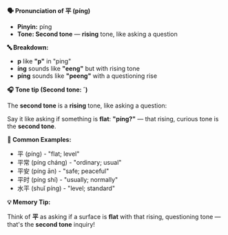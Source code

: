 **🗣️ Pronunciation of 平 (píng)**

- **Pinyin:** píng
- **Tone: Second tone** — **rising** tone, like asking a question

**🔤 Breakdown:**

- **p** like **"p"** in "ping"
- **íng** sounds like **"eeng"** but with rising tone
- **píng** sounds like **"peeng"** with a questioning rise

**🎧 Tone tip (Second tone: ˊ)**

The **second tone** is a **rising** tone, like asking a question:

Say it like asking if something is **flat**: **"píng?"** — that rising, curious tone is the **second
tone**.

**📝 Common Examples:**

- 平 (píng) - "flat; level"
- 平常 (píng cháng) - "ordinary; usual"
- 平安 (píng ān) - "safe; peaceful"
- 平时 (píng shí) - "usually; normally"
- 水平 (shuǐ píng) - "level; standard"

**💡 Memory Tip:**

Think of **平** as asking if a surface is **flat** with that rising, questioning tone — that's the
**second tone** inquiry!
